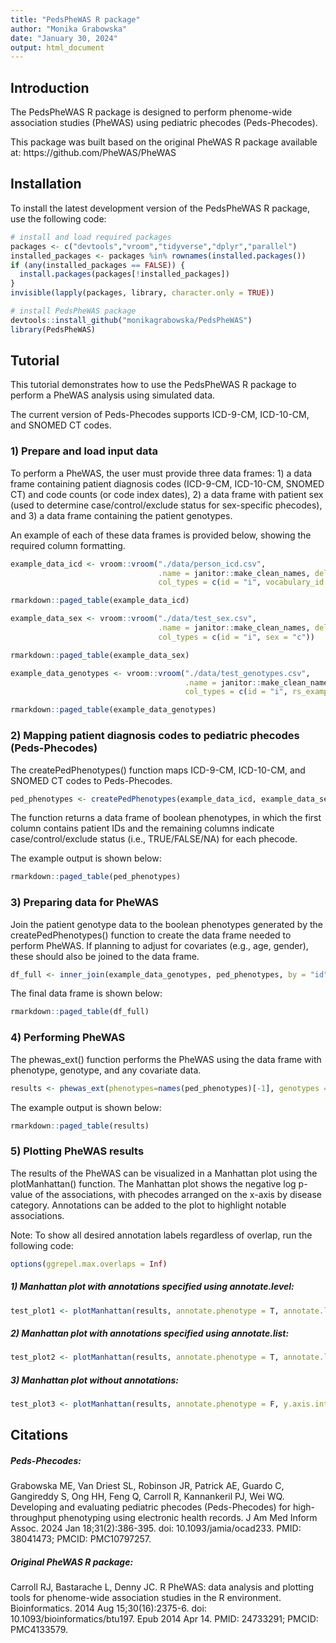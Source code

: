 ```yaml
---
title: "PedsPheWAS R package"
author: "Monika Grabowska"
date: "January 30, 2024"
output: html_document
---
```


## Introduction

The PedsPheWAS R package is designed to perform phenome-wide association studies (PheWAS) using pediatric phecodes (Peds-Phecodes). 

This package was built based on the original PheWAS R package available at: https://github.com/PheWAS/PheWAS 
 
## Installation
To install the latest development version of the PedsPheWAS R package, use the following code:

```r
# install and load required packages 
packages <- c("devtools","vroom","tidyverse","dplyr","parallel")
installed_packages <- packages %in% rownames(installed.packages())
if (any(installed_packages == FALSE)) {
  install.packages(packages[!installed_packages])
}
invisible(lapply(packages, library, character.only = TRUE))
```

```r
# install PedsPheWAS package
devtools::install_github("monikagrabowska/PedsPheWAS")
library(PedsPheWAS)
```

## Tutorial 

This tutorial demonstrates how to use the PedsPheWAS R package to perform a PheWAS analysis using simulated data. 

The current version of Peds-Phecodes supports ICD-9-CM, ICD-10-CM, and SNOMED CT codes.

### 1) Prepare and load input data

To perform a PheWAS, the user must provide three data frames: 1) a data frame containing patient diagnosis codes (ICD-9-CM, ICD-10-CM, SNOMED CT) and code counts (or code index dates), 2) a data frame with patient sex (used to determine case/control/exclude status for sex-specific phecodes), and 3) a data frame containing the patient genotypes. 

An example of each of these data frames is provided below, showing the required column formatting.  

```r
example_data_icd <- vroom::vroom("./data/person_icd.csv",
                                 .name = janitor::make_clean_names, delim = ",",
                                 col_types = c(id = "i", vocabulary_id = "c", code = "c", count = "i"))
```

```r
rmarkdown::paged_table(example_data_icd)
```

```r
example_data_sex <- vroom::vroom("./data/test_sex.csv",
                                 .name = janitor::make_clean_names, delim = ",",
                                 col_types = c(id = "i", sex = "c"))
```

```r
rmarkdown::paged_table(example_data_sex)
```

```r
example_data_genotypes <- vroom::vroom("./data/test_genotypes.csv",
                                       .name = janitor::make_clean_names, delim = ",",
                                       col_types = c(id = "i", rs_example = "i"))
```

```r
rmarkdown::paged_table(example_data_genotypes)
```

### 2) Mapping patient diagnosis codes to pediatric phecodes (Peds-Phecodes)

The createPedPhenotypes() function maps ICD-9-CM, ICD-10-CM, and SNOMED CT codes to Peds-Phecodes.

```r
ped_phenotypes <- createPedPhenotypes(example_data_icd, example_data_sex)
```

The function returns a data frame of boolean phenotypes, in which the first column contains patient IDs and the remaining columns indicate case/control/exclude status (i.e., TRUE/FALSE/NA) for each phecode. 

The example output is shown below: 

```r
rmarkdown::paged_table(ped_phenotypes)
```

### 3) Preparing data for PheWAS 

Join the patient genotype data to the boolean phenotypes generated by the createPedPhenotypes() function to create the data frame needed to perform PheWAS. If planning to adjust for covariates (e.g., age, gender), these should also be joined to the data frame.   

```r
df_full <- inner_join(example_data_genotypes, ped_phenotypes, by = "id")
```

The final data frame is shown below: 

```r
rmarkdown::paged_table(df_full)
```

### 4) Performing PheWAS 

The phewas_ext() function performs the PheWAS using the data frame with phenotype, genotype, and any covariate data. 

```r
results <- phewas_ext(phenotypes=names(ped_phenotypes)[-1], genotypes = colnames(example_data_genotypes)[2], df_full)
```

The example output is shown below:

```r
rmarkdown::paged_table(results)
```

### 5) Plotting PheWAS results

The results of the PheWAS can be visualized in a Manhattan plot using the plotManhattan() function. The Manhattan plot shows the negative log p-value of the associations, with phecodes arranged on the x-axis by disease category. Annotations can be added to the plot to highlight notable associations. 


Note: To show all desired annotation labels regardless of overlap, run the following code:
```r
options(ggrepel.max.overlaps = Inf)
```


##### 1) Manhattan plot with annotations specified using annotate.level:

```r
test_plot1 <- plotManhattan(results, annotate.phenotype = T, annotate.level = 0.005, y.axis.interval = 1)
```



##### 2) Manhattan plot with annotations specified using annotate.list: 

```r
test_plot2 <- plotManhattan(results, annotate.phenotype = T, annotate.list = c("622"), y.axis.interval = 1)
```



##### 3) Manhattan plot without annotations: 

```r
test_plot3 <- plotManhattan(results, annotate.phenotype = F, y.axis.interval = 1)
```


## Citations
##### Peds-Phecodes:
Grabowska ME, Van Driest SL, Robinson JR, Patrick AE, Guardo C, Gangireddy S, Ong HH, Feng Q, Carroll R, Kannankeril PJ, Wei WQ. Developing and evaluating pediatric phecodes (Peds-Phecodes) for high-throughput phenotyping using electronic health records. J Am Med Inform Assoc. 2024 Jan 18;31(2):386-395. doi: 10.1093/jamia/ocad233. PMID: 38041473; PMCID: PMC10797257.

##### Original PheWAS R package: 
Carroll RJ, Bastarache L, Denny JC. R PheWAS: data analysis and plotting tools for phenome-wide association studies in the R environment. Bioinformatics. 2014 Aug 15;30(16):2375-6. doi: 10.1093/bioinformatics/btu197. Epub 2014 Apr 14. PMID: 24733291; PMCID: PMC4133579.
